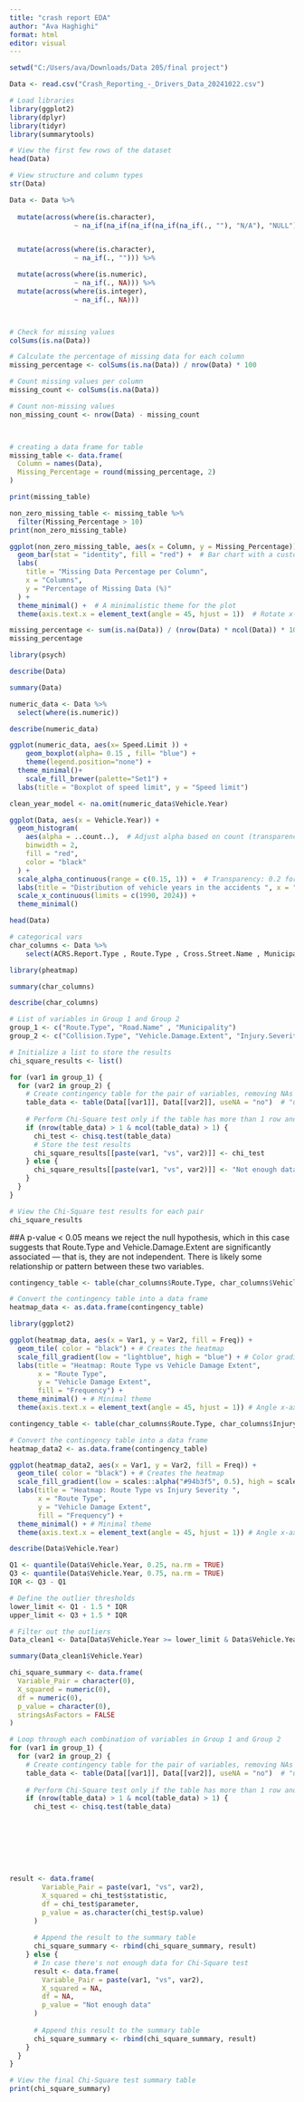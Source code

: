 ---
title: "crash report EDA"
author: "Ava Haghighi"
format: html
editor: visual
---

```{r}
setwd("C:/Users/ava/Downloads/Data 205/final project")
```

```{r}
Data <- read.csv("Crash_Reporting_-_Drivers_Data_20241022.csv")
```


```{r libraries}

# Load libraries
library(ggplot2)
library(dplyr)
library(tidyr)
library(summarytools)

```


```{r Data structure }

# View the first few rows of the dataset
head(Data)

# View structure and column types
str(Data)


```
```{r}


Data <- Data %>%
  
  mutate(across(where(is.character), 
                ~ na_if(na_if(na_if(na_if(na_if(., ""), "N/A"), "NULL"), "Unknown"), "UNKNOWN"))) %>%


  mutate(across(where(is.character), 
                ~ na_if(., ""))) %>%

  mutate(across(where(is.numeric), 
                ~ na_if(., NA))) %>%
  mutate(across(where(is.integer), 
                ~ na_if(., NA)))




```



```{r missing values }
# Check for missing values
colSums(is.na(Data))
```


```{r NA table dataframe }
# Calculate the percentage of missing data for each column
missing_percentage <- colSums(is.na(Data)) / nrow(Data) * 100

# Count missing values per column
missing_count <- colSums(is.na(Data))

# Count non-missing values
non_missing_count <- nrow(Data) - missing_count



# creating a data frame for table 
missing_table <- data.frame(
  Column = names(Data),
  Missing_Percentage = round(missing_percentage, 2)
)

print(missing_table)

```
```{r}
non_zero_missing_table <- missing_table %>%
  filter(Missing_Percentage > 10)
print(non_zero_missing_table)

```


```{r}
ggplot(non_zero_missing_table, aes(x = Column, y = Missing_Percentage)) +
  geom_bar(stat = "identity", fill = "red") +  # Bar chart with a custom color
  labs(
    title = "Missing Data Percentage per Column",
    x = "Columns",
    y = "Percentage of Missing Data (%)"
  ) +
  theme_minimal() +  # A minimalistic theme for the plot
  theme(axis.text.x = element_text(angle = 45, hjust = 1))  # Rotate x-axis labels for readability
```
```{r}
missing_percentage <- sum(is.na(Data)) / (nrow(Data) * ncol(Data)) * 100
missing_percentage
```

```{r}
library(psych)
```
```{r}
describe(Data)
```



```{r}
summary(Data)
```

```{r}
numeric_data <- Data %>%
  select(where(is.numeric))

describe(numeric_data)
```

```{r}
ggplot(numeric_data, aes(x= Speed.Limit )) +
    geom_boxplot(alpha= 0.15 , fill= "blue") +
    theme(legend.position="none") +
  theme_minimal()+
    scale_fill_brewer(palette="Set1") + 
  labs(title = "Boxplot of speed limit", y = "Speed limit")
```
```{r}
clean_year_model <- na.omit(numeric_data$Vehicle.Year)
```



```{r}
ggplot(Data, aes(x = Vehicle.Year)) +
  geom_histogram(
    aes(alpha = ..count..),  # Adjust alpha based on count (transparency proportional to frequency)
    binwidth = 2,
    fill = "red", 
    color = "black"
  ) +
  scale_alpha_continuous(range = c(0.15, 1)) +  # Transparency: 0.2 for low counts and 1 for high counts
  labs(title = "Distribution of vehicle years in the accidents ", x = "Vehicle Year", y = "Frequency") +
  scale_x_continuous(limits = c(1990, 2024)) +
  theme_minimal()

```
```{r}
head(Data)
```

```{r}
# categorical vars 
char_columns <- Data %>%
    select(ACRS.Report.Type , Route.Type , Cross.Street.Name , Municipality , Collision.Type , Vehicle.Damage.Extent , Injury.Severity)

```





```{r}
library(pheatmap)

```



```{r}
summary(char_columns)
```

```{r}
describe(char_columns)
```

```{r}
# List of variables in Group 1 and Group 2
group_1 <- c("Route.Type", "Road.Name" , "Municipality")
group_2 <- c("Collision.Type", "Vehicle.Damage.Extent", "Injury.Severity")

# Initialize a list to store the results
chi_square_results <- list()


```

```{r}

for (var1 in group_1) {
  for (var2 in group_2) {
    # Create contingency table for the pair of variables, removing NAs
    table_data <- table(Data[[var1]], Data[[var2]], useNA = "no")  # "useNA = 'no'" excludes NAs
    
    # Perform Chi-Square test only if the table has more than 1 row and column
    if (nrow(table_data) > 1 & ncol(table_data) > 1) {
      chi_test <- chisq.test(table_data)
      # Store the test results
      chi_square_results[[paste(var1, "vs", var2)]] <- chi_test
    } else {
      chi_square_results[[paste(var1, "vs", var2)]] <- "Not enough data for Chi-Square test"
    }
  }
}

# View the Chi-Square test results for each pair
chi_square_results
```

##A p-value < 0.05 means we reject the null hypothesis, which in this case suggests that Route.Type and Vehicle.Damage.Extent are significantly associated — that is, they are not independent. There is likely some relationship or pattern between these two variables.

```{r}
contingency_table <- table(char_columns$Route.Type, char_columns$Vehicle.Damage.Extent)

# Convert the contingency table into a data frame
heatmap_data <- as.data.frame(contingency_table)
```

```{r}
library(ggplot2)

```

```{r}
ggplot(heatmap_data, aes(x = Var1, y = Var2, fill = Freq)) +
  geom_tile( color = "black") + # Creates the heatmap
  scale_fill_gradient(low = "lightblue", high = "blue") + # Color gradient
  labs(title = "Heatmap: Route Type vs Vehicle Damage Extent",
       x = "Route Type",
       y = "Vehicle Damage Extent",
       fill = "Frequency") +
  theme_minimal() + # Minimal theme
  theme(axis.text.x = element_text(angle = 45, hjust = 1)) # Angle x-axis labels for better readability

```
```{r}
contingency_table <- table(char_columns$Route.Type, char_columns$Injury.Severity)

# Convert the contingency table into a data frame
heatmap_data2 <- as.data.frame(contingency_table)
```

```{r}
ggplot(heatmap_data2, aes(x = Var1, y = Var2, fill = Freq)) +
  geom_tile( color = "black") + # Creates the heatmap
  scale_fill_gradient(low = scales::alpha("#94b3f5", 0.5), high = scales::alpha("#2767f1", 0.5)) + 
  labs(title = "Heatmap: Route Type vs Injury Severity ",
       x = "Route Type",
       y = "Vehicle Damage Extent",
       fill = "Frequency") +
  theme_minimal() + # Minimal theme
  theme(axis.text.x = element_text(angle = 45, hjust = 1)) # Angle x-axis labels for better readability
```
```{r}
describe(Data$Vehicle.Year)
```
```{r}
Q1 <- quantile(Data$Vehicle.Year, 0.25, na.rm = TRUE)
Q3 <- quantile(Data$Vehicle.Year, 0.75, na.rm = TRUE)
IQR <- Q3 - Q1

# Define the outlier thresholds
lower_limit <- Q1 - 1.5 * IQR
upper_limit <- Q3 + 1.5 * IQR

# Filter out the outliers
Data_clean1 <- Data[Data$Vehicle.Year >= lower_limit & Data$Vehicle.Year <= upper_limit, ]

summary(Data_clean1$Vehicle.Year)
```
```{r}
     
chi_square_summary <- data.frame(
  Variable_Pair = character(0),
  X_squared = numeric(0),
  df = numeric(0),
  p_value = character(0),
  stringsAsFactors = FALSE
)

# Loop through each combination of variables in Group 1 and Group 2
for (var1 in group_1) {
  for (var2 in group_2) {
    # Create contingency table for the pair of variables, removing NAs
    table_data <- table(Data[[var1]], Data[[var2]], useNA = "no")  # "useNA = 'no'" excludes NAs
    
    # Perform Chi-Square test only if the table has more than 1 row and column
    if (nrow(table_data) > 1 & ncol(table_data) > 1) {
      chi_test <- chisq.test(table_data)








result <- data.frame(
        Variable_Pair = paste(var1, "vs", var2),
        X_squared = chi_test$statistic,
        df = chi_test$parameter,
        p_value = as.character(chi_test$p.value)
      )
      
      # Append the result to the summary table
      chi_square_summary <- rbind(chi_square_summary, result)
    } else {
      # In case there's not enough data for Chi-Square test
      result <- data.frame(
        Variable_Pair = paste(var1, "vs", var2),
        X_squared = NA,
        df = NA,
        p_value = "Not enough data"
      )
      
      # Append this result to the summary table
      chi_square_summary <- rbind(chi_square_summary, result)
    }
  }
}

# View the final Chi-Square test summary table
print(chi_square_summary)
```

